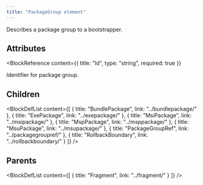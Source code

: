 ```yaml
---
title: "PackageGroup element"
---
```



Describes a package group to a bootstrapper.


## Attributes

<BlockWrapper>

  <BlockReference
    content={{
      title: "Id",
      type: "string",
      required: true
    }}
  >
  Identifier for package group.
  </BlockReference>

</BlockWrapper>

## Children

<BlockDefList content={[
    {
      title: "BundlePackage",
      link: "../bundlepackage/"
    },
    {
      title: "ExePackage",
      link: "../exepackage/"
    },
    {
      title: "MsiPackage",
      link: "../msipackage/"
    },
    {
      title: "MspPackage",
      link: "../msppackage/"
    },
    {
      title: "MsuPackage",
      link: "../msupackage/"
    },
    {
      title: "PackageGroupRef",
      link: "../packagegroupref/"
    },
    {
      title: "RollbackBoundary",
      link: "../rollbackboundary/"
    }
  ]}
/>

## Parents

<BlockDefList content={[
    {
      title: "Fragment",
      link: "../fragment/"
    }
  ]}
/>